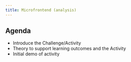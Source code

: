 ---
title: Microfrontend (analysis)
---
## Agenda

- Introduce the Challenge/Activity
- Theory to support learning outcomes and the Activity
- Initial demo of activity

